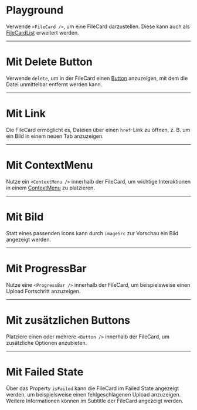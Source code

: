 # Playground

Verwende `<FileCard />`, um eine FileCard darzustellen. Diese kann auch als
[FileCardList](/03-components/upload/file-card-list) erweitert werden.

<LiveCodeEditor />

---

# Mit Delete Button

Verwende `delete`, um in der FileCard einen
[Button](/03-components/actions/button) anzuzeigen, mit dem die Datei
unmittelbar entfernt werden kann.

<LiveCodeEditor example="delete" editorCollapsed />

---

# Mit Link

Die FileCard ermöglicht es, Dateien über einen `href`-Link zu öffnen, z. B. um
ein Bild in einem neuen Tab anzuzeigen.

<LiveCodeEditor example="link" editorCollapsed />

---

# Mit ContextMenu

Nutze ein `<ContextMenu />` innerhalb der FileCard, um wichtige Interaktionen in
einem [ContextMenu](/03-components/actions/context-menu) zu platzieren.

<LiveCodeEditor example="contextMenu" editorCollapsed />

---

# Mit Bild

Statt eines passenden Icons kann durch `imageSrc` zur Vorschau ein Bild
angezeigt werden.

<LiveCodeEditor example="image" editorCollapsed />

---

# Mit ProgressBar

Nutze eine `<ProgressBar />` innerhalb der FileCard, um beispielsweise einen
Upload Fortschritt anzuzeigen.

<LiveCodeEditor example="progressBar" editorCollapsed />

---

# Mit zusätzlichen Buttons

Platziere einen oder mehrere `<Button />` innerhalb der FileCard, um zusätzliche
Optionen anzubieten.

<LiveCodeEditor example="buttons" editorCollapsed />

---

# Mit Failed State

Über das Property `isFailed` kann die FileCard im Failed State angezeigt werden,
um beispielsweise einen fehlgeschlagenen Upload anzuzeigen. Weitere
Informationen können im Subtitle der FileCard angezeigt werden.

<LiveCodeEditor example="failed" editorCollapsed />
